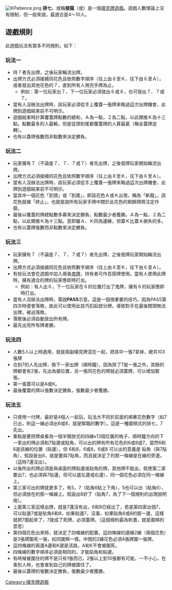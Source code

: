 {{unreferenced|time=2019-08-30T15:53:12+00:00}}

[[Image:KPatience.png|thumb]]
'''排七'''，或稱'''接龍'''（{{lang-en|Sevens}}或{{lang|en|Laying Out Sevens}}）是一個[[撲克牌|撲克牌]][[遊戲|遊戲]]。遊戲人數理論上沒有限制，但一般來說，最適合是4～10人。

== 遊戲規則 ==
此遊戲玩法有眾多不同規則，如下：

=== 玩法一 ===
* 持{{黑桃}}７者先出牌，之後玩家輪流出牌。
* 出牌方式必須接續同花色且依照數字順序（往上由８至Ｋ，往下由６至Ａ），或者發出其他花色的７，直到所有人用完手牌為止。
** 例如：第一位玩家出{{黑桃}}７，下一位玩家必須發出{{黑桃}}６或{{黑桃}}８，也可發出{{紅心}}７、{{方塊}}７或{{梅花}}７。
* 當有人沒辦法出牌時，該玩家必須從手上覆蓋一張牌來略過這次出牌機會，此牌到遊戲結束前不可明示。
* 遊戲結束時計算覆蓋牌點數的總和，Ａ為一點，２為二點，以此類推Ｋ為十三點。點數最多的人最輸，但是從頭到尾都覆蓋牌的人算最贏（稱全蓋牌逆轉）。
* 也有以蓋牌張數而非點數來決定勝負。

=== 玩法二 ===
* 玩家擁有７（不論是{{黑桃}}７、{{紅心}}７、{{方塊}}７或{{梅花}}７）者先出牌，之後發牌玩家開始輪流出牌。
* 出牌方式必須接續同花色且依照數字順序（往上由８至Ｋ，往下由６至Ａ）。
* 當有人沒辦法出牌時，該玩家必須從手上覆蓋一張牌來略過這次出牌機會，此牌到遊戲結束前不可明示。
* 當其中一個花色「到頭」或「到尾」，即該花色Ａ或Ｋ出現，稱為「斬龍」，該花色就被「終止」，也就是說所有玩家手牌中關於此花色的剩餘牌將注定作廢。
* 最後以覆蓋的牌總點數多寡來決定勝負，點數最少者獲勝。Ａ為一點，２為二點，以此類推Ｋ為十三點。意即雖Ａ、Ｋ同為邊緣，但蓋Ｋ比蓋Ａ損失的多。
* 也有以蓋牌張數而非點數來決定勝負。

=== 玩法三 ===
* 玩家擁有７（不論是{{黑桃}}７、{{紅心}}７、{{方塊}}７或{{梅花}}７）者先出牌，之後發牌玩家開始輪流出牌。
* 出牌方式必須接續同花色且依照數字順序（往上由８至Ｋ，往下由６至Ａ）。
* 有些玩法會在遊戲中加入兩張[[鬼牌|鬼牌]]，持有者可作百搭牌使用。當有人使用此牌時，擁有適合的牌的玩家應即時打出。
** 例如：有人出{{紅心}}６，下一位玩家在{{紅心}}６的位置打出了鬼牌，擁有{{紅心}}６的玩家應即時打出。
* 當有人沒辦法出牌時，需說'''PASS'''示意。這是一個很重要的技巧，因為PASS第四次時便會落敗，故此可以使用此技巧扣起部分牌，導致對手在最後關頭無法出牌，被迫落敗。
* 落敗後必須自動放出所有牌。
* 最先出完所有牌者勝。

=== 玩法四 ===
* 人數5人以上時適用，就是兩副樸克牌混在一起，把其中一張{{黑桃}}7拿掉，總共103張牌
* 合到{{黑桃}}7的人先出牌，換下一家出牌（順時鐘），因為除了{{黑桃}}7是一張之外，其餘的牌都會有2張，先出為搶位置，另一張同花色的牌就必須蓋牌，可以增加緊張。
* 第一張蓋可以是A或K。
* 最後覆蓋的牌以張數決定勝負，張數最少者獲勝。

=== 玩法五 ===
* 只使用一付牌，最好是4個人一起玩，玩法大不同於前面的順著花色數字（如{{黑桃}}7已出，則{{黑桃}}這一線必須出{{黑桃}}6或{{黑桃}}8，就是緊臨的數字）。這是一種圍棋式的排七，{{黑桃}}7先出。
* 重點是要把牌桌看為一個半開放式的四線x13個位置的格子，順時鐘方向的下一家出的牌必須和{{黑桃}}7貼邊或貼角，可以出的牌有所有花色的6或8或7，當然{{黑桃}}6和{{黑桃}}8是{{黑桃}}該線的位置（貼邊），但 {{紅心}}6和8，{{方塊}}6或8，{{梅花}}6或8 可以出的意義是 貼角（與{{黑桃}}7貼角），假設是出{{方塊}}6，就是要與{{黑桃}}7貼角，而且就決定了{{方塊}}的那一條線是在{{黑桃}}線的旁邊。（這時{{方塊}}7還沒出）。
* 以後所出的牌必須是與桌面的牌貼邊或貼角的牌，其他牌不能出，假使第二家要出{{梅花}}7，也必須與{{黑桃}}7貼邊，但可以選左邊或右邊），同一個花色必須在同一條線上。
* 第三家可出的牌就更多了，有{{紅心}}5，7（貼角{{方塊}}6貼上下角），{{黑桃}}5也可以出（貼角{{方塊}}6），但必須放在{{黑桃}}的那一條線上。假設出{{方塊}}8好了（貼角{{黑桃}}7，為了下一個規則的出現說明用）。
* 上面第三家這樣出牌，就是{{方塊}}7還沒有出，6和8已經出了，若是第四家出個{{紅心}}7，可以貼邊{{黑桃}}7或是貼角{{方塊}}6和8，如果貼邊{{黑桃}}7，沒事，如果貼角{{方塊}}6或8的那一邊，這樣就把{{方塊}}7圍起來了，{{方塊}}7就成了死牌，必須蓋牌。（這個規則最為刺激，就是圍棋的意思）
* 第四個花色出來時，就決定了四條線的配置，這四條線的邊緣2線（兩個花色）是3張牌圍死一張，如同圍棋一樣。中間的2線花色必須4張牌圍一張牌。
* 這四條線的兩邊A邊和K邊是活路，A和K不會被圍死。
* 四條線的數字順序必須是相同的，才能貼角和貼邊。
* 有時候被圍住的牌不是只有1張而已，2張以上到10張都有可能，一不小心，在害別人時，也會害到自己的牌被圍住了。
* 最後以蓋牌的張數決定勝負，張數最少者獲勝。

{{紙牌遊戲}}

[[Category:撲克牌遊戲|Category:撲克牌遊戲]]